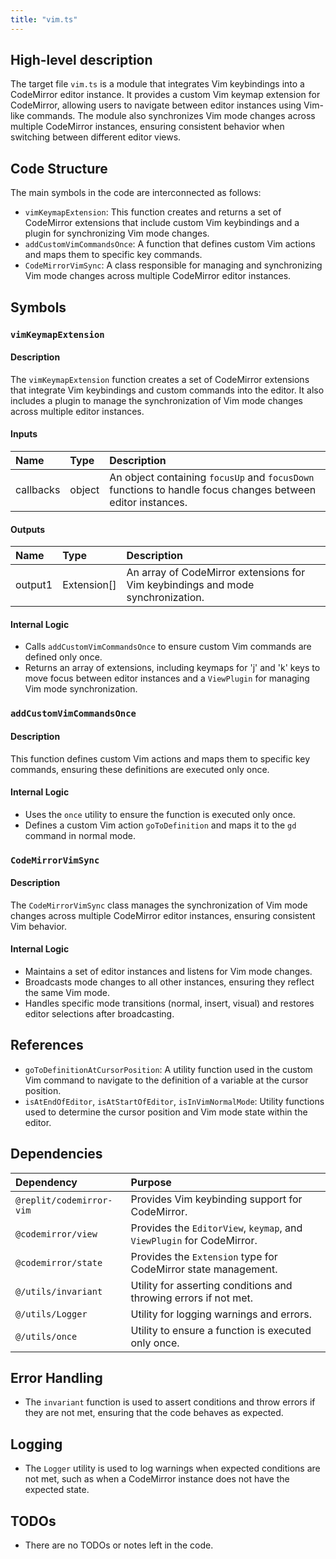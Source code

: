 ```yaml
---
title: "vim.ts"
---
```


## High-level description

The target file `vim.ts` is a module that integrates Vim keybindings into a CodeMirror editor instance. It provides a custom Vim keymap extension for CodeMirror, allowing users to navigate between editor instances using Vim-like commands. The module also synchronizes Vim mode changes across multiple CodeMirror instances, ensuring consistent behavior when switching between different editor views.

## Code Structure

The main symbols in the code are interconnected as follows:
- `vimKeymapExtension`: This function creates and returns a set of CodeMirror extensions that include custom Vim keybindings and a plugin for synchronizing Vim mode changes.
- `addCustomVimCommandsOnce`: A function that defines custom Vim actions and maps them to specific key commands.
- `CodeMirrorVimSync`: A class responsible for managing and synchronizing Vim mode changes across multiple CodeMirror editor instances.

## Symbols

### `vimKeymapExtension`
#### Description
The `vimKeymapExtension` function creates a set of CodeMirror extensions that integrate Vim keybindings and custom commands into the editor. It also includes a plugin to manage the synchronization of Vim mode changes across multiple editor instances.

#### Inputs
| Name     | Type   | Description                                      |
|:---------|:-------|:-------------------------------------------------|
| callbacks | object | An object containing `focusUp` and `focusDown` functions to handle focus changes between editor instances. |

#### Outputs
| Name    | Type        | Description                                      |
|:--------|:------------|:-------------------------------------------------|
| output1 | Extension[] | An array of CodeMirror extensions for Vim keybindings and mode synchronization. |

#### Internal Logic
- Calls `addCustomVimCommandsOnce` to ensure custom Vim commands are defined only once.
- Returns an array of extensions, including keymaps for 'j' and 'k' keys to move focus between editor instances and a `ViewPlugin` for managing Vim mode synchronization.

### `addCustomVimCommandsOnce`
#### Description
This function defines custom Vim actions and maps them to specific key commands, ensuring these definitions are executed only once.

#### Internal Logic
- Uses the `once` utility to ensure the function is executed only once.
- Defines a custom Vim action `goToDefinition` and maps it to the `gd` command in normal mode.

### `CodeMirrorVimSync`
#### Description
The `CodeMirrorVimSync` class manages the synchronization of Vim mode changes across multiple CodeMirror editor instances, ensuring consistent Vim behavior.

#### Internal Logic
- Maintains a set of editor instances and listens for Vim mode changes.
- Broadcasts mode changes to all other instances, ensuring they reflect the same Vim mode.
- Handles specific mode transitions (normal, insert, visual) and restores editor selections after broadcasting.

## References

- `goToDefinitionAtCursorPosition`: A utility function used in the custom Vim command to navigate to the definition of a variable at the cursor position.
- `isAtEndOfEditor`, `isAtStartOfEditor`, `isInVimNormalMode`: Utility functions used to determine the cursor position and Vim mode state within the editor.

## Dependencies

| Dependency                | Purpose                                                                 |
|:--------------------------|:------------------------------------------------------------------------|
| `@replit/codemirror-vim`  | Provides Vim keybinding support for CodeMirror.                         |
| `@codemirror/view`        | Provides the `EditorView`, `keymap`, and `ViewPlugin` for CodeMirror.   |
| `@codemirror/state`       | Provides the `Extension` type for CodeMirror state management.          |
| `@/utils/invariant`       | Utility for asserting conditions and throwing errors if not met.        |
| `@/utils/Logger`          | Utility for logging warnings and errors.                                |
| `@/utils/once`            | Utility to ensure a function is executed only once.                     |

## Error Handling

- The `invariant` function is used to assert conditions and throw errors if they are not met, ensuring that the code behaves as expected.

## Logging

- The `Logger` utility is used to log warnings when expected conditions are not met, such as when a CodeMirror instance does not have the expected state.

## TODOs
- There are no TODOs or notes left in the code.